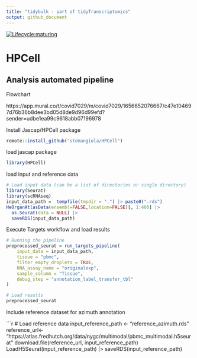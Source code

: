 ```yaml
---
title: "tidybulk - part of tidyTranscriptomics"
output: github_document
---
```


<!-- badges: start -->
[![Lifecycle:maturing](https://img.shields.io/badge/lifecycle-maturing-blue.svg)](https://www.tidyverse.org/lifecycle/#maturing)
<!-- badges: end -->

# HPCell

## Analysis automated pipeline

Flowchart

https://app.mural.co/t/covid7029/m/covid7029/1656652076667/c47e104697d76b36b8dee3bd05d8de9d96d99efd?sender=udbe1ea99c9618abb07196978


Install Jascap/HPCell package

```r

remote::install_github("stemangiola/HPCell")

```

load jascap package

```r
library(HPCell)
```

load input and reference data

```r
# Load input data (can be a list of directories or single directory)
library(Seurat)
library(scRNAseq)
input_data_path =  tempfile(tmpdir = ".") |> paste0(".rds")
HeOrganAtlasData(ensembl=FALSE,location=FALSE)[, 1:400] |>
  as.Seurat(data = NULL) |>
  saveRDS(input_data_path)
```

Execute Targets workflow and load results

```r

# Running the pipeline
preprocessed_seurat = run_targets_pipeline(
    input_data = input_data_path,
    tissue = "pbmc",
    filter_empty_droplets = TRUE,
    RNA_assay_name = "originalexp",
    sample_column = "Tissue", 
    debug_step = "annotation_label_transfer_tbl"
)

# Load results
preprocessed_seurat

```

Include reference dataset for azimuth annotation

```r
# Load reference data
input_reference_path <- "reference_azimuth.rds"
reference_url<- "https://atlas.fredhutch.org/data/nygc/multimodal/pbmc_multimodal.h5seurat"
download.file(reference_url, input_reference_path)
LoadH5Seurat(input_reference_path) |> saveRDS(input_reference_path)
